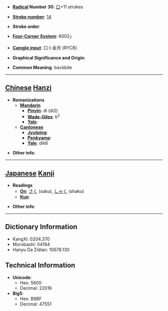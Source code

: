 * '''[[Wiktionary:Chinese radical index| Radical]] Number 30''': [[Wiktionary:Chinese radical index 口|口]]+11 strokes

* '''[[Wiktionary:Chinese total strokes index|Stroke number]]''': [[Wiktionary:Chinese total strokes index 14|14]]

* '''Stroke order''': 

* '''[[Wiktionary:Chinese four corner index|Four-Corner System]]''': 6002<sub>7</sub>

* '''[[Wiktionary:Chinese Cangjie index|Cangjie input]]''': 口卜金月 (RYCB)

* '''Graphical Significance and Origin''': 

* '''Common Meaning''': backbite

----

== [[Chinese]] [[Hanzi]] ==

* '''Romanizations'''
** '''[[Mandarin]]'''
*** '''[[Pinyin]]''': dí (di2)
*** '''[[Wade-Giles]]''': ti<sup>2</sup>
*** '''[[Yale]]''': 
** '''[[Cantonese]]'''
*** '''[[Jyutping]]''':
*** '''[[Penkyamp]]''': 
*** '''[[Yale]]''': dik6

* '''Other info''': 

----

== [[Japanese]] [[Kanji]] ==

* '''Readings'''
** '''[[On]]''': [[さく]] (saku), [[しゃく]] (shaku)
** '''[[Kun]]''': 

* '''Other info''':  

----

== Dictionary Information ==

* KangXi: 0204.370
* Morobashi: 04164
* Hanyu Da Zidian: 10678.130

== Technical Information ==

* '''Unicode''':
** Hex: 5600
** Decimal: 22016
* '''Big5''':
** Hex: B9BF
** Decimal: 47551